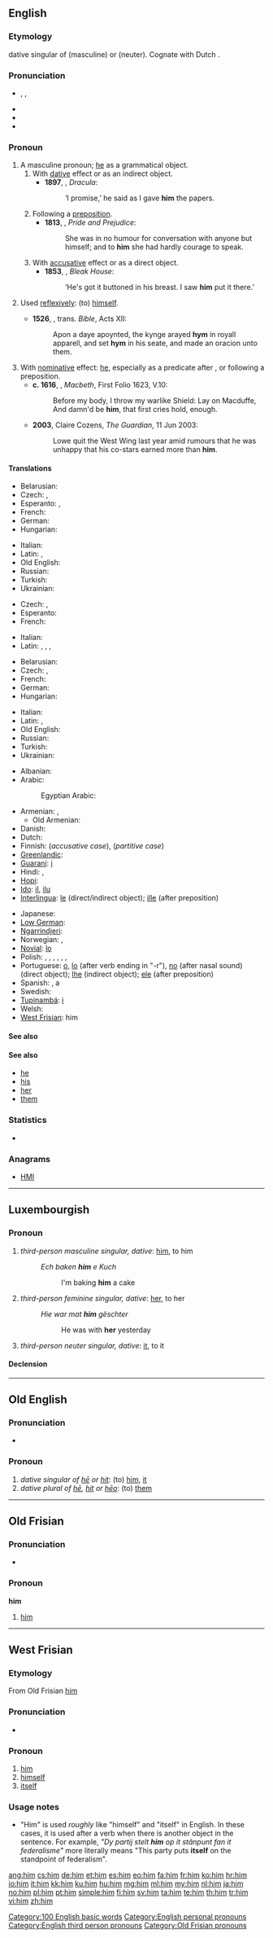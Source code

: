 {{also|Him|hĩm|hím}}
==English==
{{wikipedia}}
===Etymology===
{{etyl|ang}} {{term|him|lang=ang}} dative singular of {{term|he|lang=ang}} (masculine) or {{term|it|lang=ang}} (neuter). Cognate with Dutch {{term|hem}}.

===Pronunciation===
*{{a|UK|US}} {{enPR|hĭm}}, {{IPA|/hɪm/}}, {{SAMPA|/hIm/}}
* {{audio|en-us-him.ogg|Audio (US)}}
* {{rhymes|ɪm}}
* {{homophones|hymn}}

===Pronoun===
{{en-pron|desc=personal pronoun, objective case}}

# A masculine pronoun; [[he]] as a grammatical object.
## With [[dative]] effect or as an indirect object. {{defdate|from 9th c.}}
##*'''1897''', {{w|Bram Stoker}}, ''Dracula'':
##*:‘I promise,’ he said as I gave '''him''' the papers.
## Following a [[preposition]]. {{defdate|from 9th c.}}
##*'''1813''', {{w|Jane Austen}}, ''Pride and Prejudice'':
##*:She was in no humour for conversation with anyone but himself; and to '''him''' she had hardly courage to speak.
## With [[accusative]] effect or as a direct object. {{defdate|from 12th c.}}
##*'''1853''', {{w|Charles Dickens}}, ''Bleak House'':
##*:‘He's got it buttoned in his breast. I saw '''him''' put it there.’
# {{context|now|_|rare}} Used [[reflexively]]: (to) [[himself]]. {{defdate|from 9th c.}}
#*'''1526''', {{w|William Tyndale}}, trans. ''Bible'', Acts XII:
#*:Apon a daye apoynted, the kynge arayed '''hym''' in royall apparell, and set '''hym''' in his seate, and made an oracion unto them.
# With [[nominative]] effect: [[he]], especially as a predicate after {{term|be}}, or following a preposition. {{defdate|from 15th c.}}
#*'''c. 1616''', {{w|William Shakespeare}}, ''Macbeth'', First Folio 1623, V.10:
#*:Before my body, I throw my warlike Shield: Lay on Macduffe, And damn'd be '''him''', that first cries hold, enough.
#*'''2003''', Claire Cozens, ''The Guardian'', 11 Jun 2003:
#*:Lowe quit the West Wing last year amid rumours that he was unhappy that his co-stars earned more than '''him'''.

====Translations====
{{trans-top|dative / indirect object}}
*Belarusian: {{t|be|яму|tr=jamú|xs=Belarusian}}
*Czech: {{t|cs|mu}}, {{t|cs|jemu}}
*Esperanto: {{t|eo|al}}, {{t|eo|li}}
*French: {{t|fr|lui}}
*German: {{t|de|ihm}}
*Hungarian: {{t|hu|neki}}
{{trans-mid}}
*Italian: {{t|it|gli}}
*Latin: {{t+|la|ei}}, {{t|la|illi}}
*Old English: {{t|ang|him}}
*Russian: {{t-|ru|ему|tr=jemú}}
*Turkish: {{t|tr|ona}}
*Ukrainian: {{t|uk|йому|tr=jomú|xs=Ukrainian}}
{{trans-bottom}}

{{trans-top|objective after preposition}}
*Czech: {{t|cs|mu}}, {{t|cs|jemu}}
*Esperanto: {{t|eo|li}}
*French: {{t|fr|lui}}
{{trans-mid}}
*Italian: {{t|it|lui}}
*Latin: {{qualifier|after preposition that governs the accusative}} {{t-|la|eum}}, {{qualifier|after preposition that governs the dative}} {{t+|la|ei}}, {{qualifier|after preposition that governs ablative}} {{t+|la|eo}}, {{qualifier|after preposition that governs the ablative}} {{t+|la|eo}}
{{trans-bottom}}

{{trans-top|accusative / direct object}}
*Belarusian: {{t|be|яго|tr=jahó|xs=Belarusian}}
*Czech: {{t|cs|ho}}, {{t|cs|jeho}}
*French: {{t|fr|le}}
*German: {{t|de|ihn}}
*Hungarian: {{t|hu|őt}}
{{trans-mid}}
*Italian: {{t|it|lo}}
*Latin: {{t-|la|eum}}, {{t|la|illum}}
*Old English: {{t|ang|hine}}
*Russian: {{t+|ru|его|tr=jegó}}
*Turkish: {{t|tr|onu}}
*Ukrainian: {{t|uk|його|tr=johó|xs=Ukrainian}}
{{trans-bottom}}

{{trans-see|he}}
{{trans-mid}}
{{trans-bottom}}

{{trans-see|himself}}
{{trans-mid}}
{{trans-bottom}}

{{trans-top|translations to be checked}}
* Albanian: {{t+|sq|atij|xs=Albanian}}
* Arabic: {{t-|ar|ه|alt=ـه|tr=-hu}}
*: Egyptian Arabic: {{tø|arz|ه|alt=ـه|tr=-u|sc=Arab|xs=Egyptian Arabic}}
* Armenian: {{t-|hy|նրան|tr=nran}}, {{t|hy|իրեն|tr=iren}}
** Old Armenian: {{tø|xcl|նմա|tr=nma|xs=Old Armenian}}
* Danish: {{t+|da|ham}}
* Dutch: {{t+|nl|hem}}
* Finnish: {{t+|fi|hänet}} (''accusative case''), {{t+|fi|häntä}} (''partitive case'')
* [[Greenlandic]]: {{t|kl|una}}
* [[Guaraní]]: [[i]]
* Hindi: {{t|hi|इस|tr=is|sc=Deva}}, {{t|hi|उस|tr=us|sc=Deva}}
* [[Hopi]]: {{tø|hop|put}}
* [[Ido]]: [[il]], [[ilu]]
* [[Interlingua]]: [[le]] (direct/indirect object); [[ille]] (after preposition)
{{trans-mid}}
* Japanese: {{t|ja|彼|sc=Jpan}}
* [[Low German]]: {{t|nds|em}}
* [[Ngarrindjeri]]: {{tø|nay|kin}}
* Norwegian: {{t+|no|ham}}, {{t|no|han}}
* [[Novial]]: [[lo]]
* Polish: {{t+|pl|jego}}, {{t+|pl|go}}, {{t-|pl|niego}}, {{t-|pl|jemu}}, {{t-|pl|mu}}, {{t-|pl|niemu}}, {{t+|pl|nim}}
* Portuguese: [[o]], [[lo]] (after verb ending in "-r"), [[no]] (after nasal sound) (direct object); [[lhe]] (indirect object); [[ele]] (after preposition)
* Spanish: {{t+|es|le}}, a {{t+|es|el}}
* Swedish: {{t+|sv|honom}}
* [[Tupinambá]]: [[i]]
* Welsh: {{t|cy|fe}}
* [[West Frisian]]: him
{{trans-bottom}}

====See also====
{{English personal pronouns}}

====See also====
* [[he]]
* [[his]]
* [[her]]
* [[them]]

===Statistics===
* {{rank|this|but|all|31|him|she|they|my}}

===Anagrams===
* [[HMI#English|HMI]]

[[Category:100 English basic words]]
[[Category:English personal pronouns]]
[[Category:English third person pronouns]]

----

==Luxembourgish==

===Pronoun===
{{infl|lb|personal pronoun}}

# ''third-person masculine singular, dative'': [[him#English|him]], to him
#: ''Ech baken '''him''' e Kuch''
#:: I'm baking '''him''' a cake
# ''third-person feminine singular, dative'': [[her]], to her
#: ''Hie war mat '''him''' gëschter''
#:: He was with '''her''' yesterday
# ''third-person neuter singular, dative'': [[it]], to it

====Declension====
{{lb-decl-personal pronouns}}

----

==Old English==

===Pronunciation===
* {{IPA|/him/|lang=ang}}

===Pronoun===
{{infl|ang|pronoun}}

# ''dative singular of [[he#Old English|hē]] or [[hit#Old English|hit]]'': (to) [[#English|him]], [[it]]
# ''dative plural of [[he#Old English|hē]], [[hit#Old English|hit]] or [[heo|hēo]]'': (to) [[them]]

----

==Old Frisian==

===Pronunciation===
* {{IPA|/hɪm/|lang=ofs}}

===Pronoun===
'''him'''

# [[#English|him]]

[[Category:Old Frisian pronouns]]

----

==West Frisian==

===Etymology===
From Old Frisian [[#Old Frisian|him]]

===Pronunciation===
* {{IPA|/hɪm/|lang=fy}}

===Pronoun===
{{infl|fy|pronoun}}

# [[#English|him]]
# [[himself]]
# [[itself]]

===Usage notes===

* "Him" is used ''roughly'' like "himself" and "itself" in English. In these cases, it is used after a verb when there is another object in the sentence. For example, ''"Dy partij stelt '''him''' op it stânpunt fan it federalisme"'' more literally means "This party puts '''itself''' on the standpoint of federalism".

[[ang:him]]
[[cs:him]]
[[de:him]]
[[et:him]]
[[es:him]]
[[eo:him]]
[[fa:him]]
[[fr:him]]
[[ko:him]]
[[hr:him]]
[[io:him]]
[[it:him]]
[[kk:him]]
[[ku:him]]
[[hu:him]]
[[mg:him]]
[[ml:him]]
[[my:him]]
[[nl:him]]
[[ja:him]]
[[no:him]]
[[pl:him]]
[[pt:him]]
[[simple:him]]
[[fi:him]]
[[sv:him]]
[[ta:him]]
[[te:him]]
[[th:him]]
[[tr:him]]
[[vi:him]]
[[zh:him]]